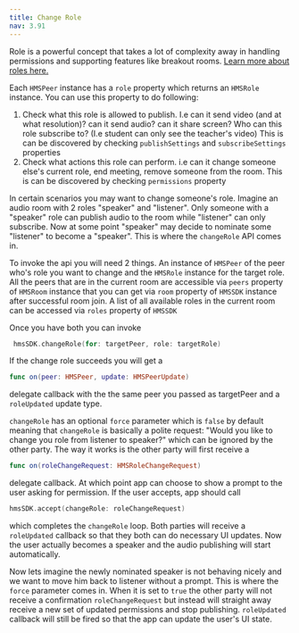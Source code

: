 ```yaml
---
title: Change Role
nav: 3.91
---
```


Role is a powerful concept that takes a lot of complexity away in handling permissions and supporting features like breakout rooms. [Learn more about roles here.](../foundation/templates-and-roles)

Each `HMSPeer` instance has a `role` property which returns an `HMSRole` instance. You can use this property to do following:

1. Check what this role is allowed to publish. I.e can it send video (and at what resolution)? can it send audio? can it  share screen? Who can this role subscribe to? (I.e student can only see the teacher's video) This is can be discovered by checking `publishSettings` and `subscribeSettings` properties
2. Check what actions this role can perform. i.e can it change someone else's current role, end meeting, remove someone from the room. This is can be discovered by checking `permissions` property

In certain scenarios you may want to change someone's role. Imagine an audio room with 2 roles "speaker" and "listener". Only someone with a "speaker" role can publish audio to the room while "listener" can only subscribe. Now at some point "speaker" may decide to nominate some "listener" to become a "speaker". This is where the `changeRole` API comes in.

To invoke the api you will need 2 things. An instance of `HMSPeer` of the peer who's role you want to change and the `HMSRole` instance for the target role.  All the peers that are in the current room are accessible via `peers` property of `HMSRoom` instance that you can get via `room` property of `HMSSDK` instance after successful room join. A list of all available roles in the current room can be accessed via `roles` property of `HMSSDK` 

Once you have both you can invoke

```swift
 hmsSDK.changeRole(for: targetPeer, role: targetRole)
```

If the change role succeeds you will get a 

```swift
func on(peer: HMSPeer, update: HMSPeerUpdate)
```

delegate callback with the the same peer you passed as targetPeer and a `roleUpdated` update type.

`changeRole` has an optional `force` parameter which is `false` by default meaning that `changeRole` is basically a polite request: "Would you like to change you role from listener to speaker?" which can be ignored by the other party. The way it works is the other party will first receive a 

```swift
func on(roleChangeRequest: HMSRoleChangeRequest)
```

delegate callback. At which point app can choose to show a prompt to the user asking for permission. If the user accepts, app should call 

```swift
hmsSDK.accept(changeRole: roleChangeRequest)
```

which completes the `changeRole` loop. Both parties will receive a `roleUpdated` callback so that they both can do necessary UI updates. Now the user actually becomes a speaker and the audio publishing will start automatically. 

Now lets imagine the newly nominated speaker is not behaving nicely and we want to move him back to listener without a prompt. This is where the `force` parameter comes in. When it is set to `true` the other party will not receive a confirmation `roleChangeRequest` but instead will straight away receive a new set of updated permissions and stop publishing. `roleUpdated` callback will still be fired so that the app can update the user's UI state.